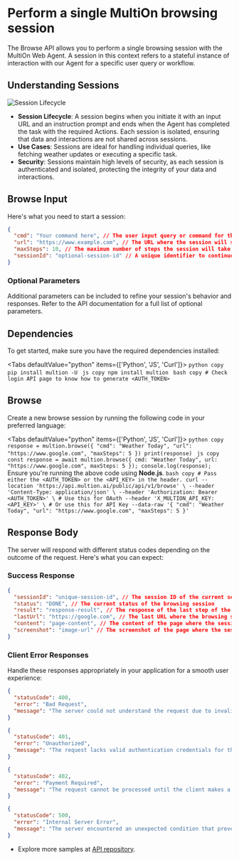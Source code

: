 
# Perform a single MultiOn browsing session

The Browse API allows you to perform a single browsing session with the MultiOn Web Agent. A session in this context refers to a stateful instance of interaction with our Agent for a specific user query or workflow.

## Understanding Sessions

<Image src="../api.svg" alt="Session Lifecycle" width={3000} height={2000} />

- **Session Lifecycle**: A session begins when you initiate it with an input URL and an instruction prompt and ends when the Agent has completed the task with the required Actions. Each session is isolated, ensuring that data and interactions are not shared across sessions.
- **Use Cases**: Sessions are ideal for handling individual queries, like fetching weather updates or executing a specific task.
- **Security**: Sessions maintain high levels of security, as each session is authenticated and isolated, protecting the integrity of your data and interactions.

## Browse Input

Here's what you need to start a session:

```json
{
  "cmd": "Your command here", // The user input query or command for the session.
  "url": "https://www.example.com", // The URL where the session will start from.
  "maxSteps": 10, // The maximum number of steps the session will take before stopping.
  "sessionId": "optional-session-id" // A unique identifier to continue a previous browse session (optional).
}
```

### Optional Parameters

Additional parameters can be included to refine your session's behavior and responses. Refer to the API documentation for a full list of optional parameters.

## Dependencies

To get started, make sure you have the required dependencies installed:

<Tabs defaultValue="python" items={['Python', 'JS', 'Curl']}>
  <Tab value="python">
    ```python copy
    pip install multion -U
    ```
  </Tab>
  <Tab value="js">
    ```js copy
    npm install multion
    ```
  </Tab>
  <Tab value="curl">
    ```bash copy
    # Check login API page to know how to generate <AUTH_TOKEN>
    ```
  </Tab>
</Tabs>

## Browse

Create a new browse session by running the following code in your preferred language:

<Tabs defaultValue="python" items={['Python', 'JS', 'Curl']}>
  <Tab value="python">
    ```python copy
    response = multion.browse({
      "cmd": "Weather Today",
      "url": "https://www.google.com",
      "maxSteps": 5
    })
    print(response)
    ```
  </Tab>
  <Tab value="js">
    ```js copy
    const response = await multion.browse({
      cmd: "Weather Today",
      url: "https://www.google.com",
      maxSteps: 5
    });
    console.log(response);
    ```
    <Callout type="info" emoji="ℹ️">
      Ensure you're running the above code using **Node.js**.
    </Callout>
  </Tab>
  <Tab value="curl">
    ```bash copy
    # Pass either the <AUTH_TOKEN> or the <API_KEY> in the header.
    curl --location 'https://api.multion.ai/public/api/v1/browse' \
      --header 'Content-Type: application/json' \
      --header 'Authorization: Bearer <AUTH_TOKEN>' \ # Use this for OAuth
      --header 'X_MULTION_API_KEY: <API_KEY>' \ # Or use this for API Key
      --data-raw '{
        "cmd": "Weather Today",
        "url": "https://www.google.com",
        "maxSteps": 5
      }'
    ```
  </Tab>
</Tabs>

## Response Body

The server will respond with different status codes depending on the outcome of the request. Here's what you can expect:

### Success Response

```json
{
  "sessionId": "unique-session-id", // The session ID of the current session
  "status": "DONE", // The current status of the browsing session
  "result": "response-result", // The response of the last step of the browsing session
  "lastUrl": "https://google.com", // The last URL where the browsing session stopped
  "content": "page-content", // The content of the page where the session stopped
  "screenshot": "image-url" // The screenshot of the page where the session stopped
}
```

### Client Error Responses

Handle these responses appropriately in your application for a smooth user experience:

```json
{
  "statusCode": 400,
  "error": "Bad Request",
  "message": "The server could not understand the request due to invalid syntax."
}
```

```json
{
  "statusCode": 401,
  "error": "Unauthorized",
  "message": "The request lacks valid authentication credentials for the target resource."
}
```

```json
{
  "statusCode": 402,
  "error": "Payment Required",
  "message": "The request cannot be processed until the client makes a payment."
}
```

```json
{
  "statusCode": 500,
  "error": "Internal Server Error",
  "message": "The server encountered an unexpected condition that prevented it from fulfilling the request."
}
```

- Explore more samples at [API repository](https://github.com/MULTI-ON/api).
